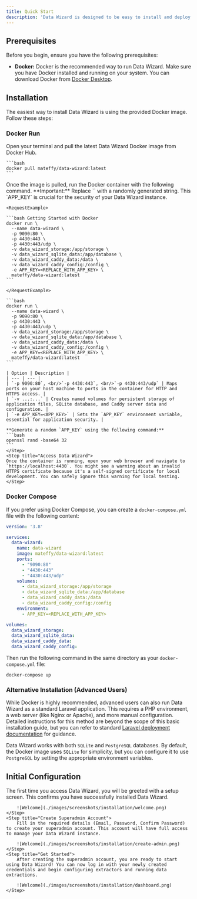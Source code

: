 ```yaml
---
title: Quick Start
description: 'Data Wizard is designed to be easy to install and deploy in various environments. This guide will walk you through the installation process and help you get started with your first data extraction task.'
---
```


## Prerequisites

Before you begin, ensure you have the following prerequisites:

*   **Docker:** Docker is the recommended way to run Data Wizard. Make sure you have Docker installed and running on your system. You can download Docker from [Docker Desktop](https://www.docker.com/products/docker-desktop/).

## Installation

The easiest way to install Data Wizard is using the provided Docker image. Follow these steps:

### Docker Run

<Steps>
  <Step title="Pull the Docker Image">
    Open your terminal and pull the latest Data Wizard Docker image from Docker Hub.

    ```bash
    docker pull mateffy/data-wizard:latest
    ```
  </Step>
  <Step title="Run the Docker Container">
    Once the image is pulled, run the Docker container with the following command. **Important:** Replace `<REPLACE_WITH_APP_KEY>` with a randomly generated string. This `APP_KEY` is crucial for the security of your Data Wizard instance.

    <RequestExample>

    ```bash Getting Started with Docker
    docker run \
      --name data-wizard \
      -p 9090:80 \
      -p 4430:443 \
      -p 4430:443/udp \
      -v data_wizard_storage:/app/storage \
      -v data_wizard_sqlite_data:/app/database \
      -v data_wizard_caddy_data:/data \
      -v data_wizard_caddy_config:/config \
      -e APP_KEY=<REPLACE_WITH_APP_KEY> \
      mateffy/data-wizard:latest
    ```

    </RequestExample>

    ```bash
    docker run \
      --name data-wizard \
      -p 9090:80 \
      -p 4430:443 \
      -p 4430:443/udp \
      -v data_wizard_storage:/app/storage \
      -v data_wizard_sqlite_data:/app/database \
      -v data_wizard_caddy_data:/data \
      -v data_wizard_caddy_config:/config \
      -e APP_KEY=<REPLACE_WITH_APP_KEY> \
      mateffy/data-wizard:latest
    ```

    | Option | Description |
    | --- | --- |
    | `-p 9090:80`, <br/>`-p 4430:443`, <br/>`-p 4430:443/udp` | Maps ports on your host machine to ports in the container for HTTP and HTTPS access. |
    | `-v ...:...` | Creates named volumes for persistent storage of application files, SQLite database, and Caddy server data and configuration. |
    | `-e APP_KEY=<APP_KEY>` | Sets the `APP_KEY` environment variable, essential for application security. |

    **Generate a random `APP_KEY` using the following command:**
    ```bash
    openssl rand -base64 32
    ```
    </Step>
    <Step title="Access Data Wizard">
    Once the container is running, open your web browser and navigate to `https://localhost:4430`. You might see a warning about an invalid HTTPS certificate because it's a self-signed certificate for local development. You can safely ignore this warning for local testing.
    </Step>

</Steps>

### Docker Compose

If you prefer using Docker Compose, you can create a `docker-compose.yml` file with the following content:

```yaml
version: '3.8'

services:
  data-wizard:
    name: data-wizard
	image: mateffy/data-wizard:latest
	ports:
	  - "9090:80"
	  - "4430:443"
	  - "4430:443/udp"
	volumes:
	  - data_wizard_storage:/app/storage
	  - data_wizard_sqlite_data:/app/database
	  - data_wizard_caddy_data:/data
	  - data_wizard_caddy_config:/config
	environment:
	  - APP_KEY=<REPLACE_WITH_APP_KEY>

volumes:
  data_wizard_storage:
  data_wizard_sqlite_data:
  data_wizard_caddy_data:
  data_wizard_caddy_config:
```

Then run the following command in the same directory as your `docker-compose.yml` file:
```
docker-compose up
```

### Alternative Installation (Advanced Users)

While Docker is highly recommended, advanced users can also run Data Wizard as a standard Laravel application. This requires a PHP environment, a web server (like Nginx or Apache), and more manual configuration. Detailed instructions for this method are beyond the scope of this basic installation guide, but you can refer to standard [Laravel deployment documentation](https://laravel.com/docs/12.x/deployment) for guidance.

Data Wizard works with both `SQLite` and `PostgreSQL` databases. By default, the Docker image uses `SQLite` for simplicity, but you can configure it to use `PostgreSQL` by setting the appropriate environment variables.

## Initial Configuration

<Steps>
    <Step title="Welcome! 👋">
        The first time you access Data Wizard, you will be greeted with a setup screen. This confirms you have successfully installed Data Wizard.

        ![Welcome](./images/screenshots/installation/welcome.png)
    </Step>
    <Step title="Create Superadmin Account">
        Fill in the required details (Email, Password, Confirm Password) to create your superadmin account. This account will have full access to manage your Data Wizard instance.

        ![Welcome](./images/screenshots/installation/create-admin.png)
    </Step>
    <Step title="Get Started">
        After creating the superadmin account, you are ready to start using Data Wizard! You can now log in with your newly created credentials and begin configuring extractors and running data extractions.

        ![Welcome](./images/screenshots/installation/dashboard.png)
    </Step>
</Steps>


<More />
